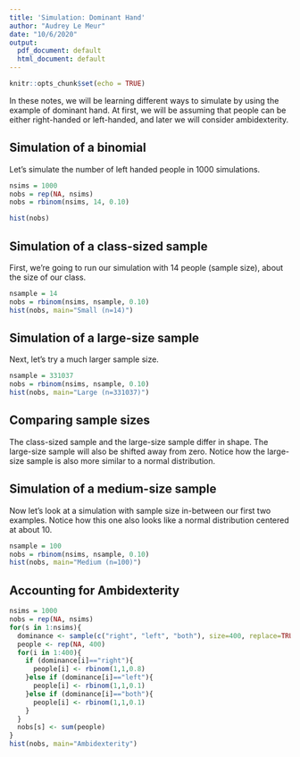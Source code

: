```yaml
---
title: 'Simulation: Dominant Hand'
author: "Audrey Le Meur"
date: "10/6/2020"
output:
  pdf_document: default
  html_document: default
---
```


```r
knitr::opts_chunk$set(echo = TRUE)
```

In these notes, we will be learning different ways to simulate by using the example of dominant hand. At first, we will be assuming that people can be either right-handed or left-handed, and later we will consider ambidexterity.

## Simulation of a binomial

Let's simulate the number of left handed people in 1000 simulations.

```r
nsims = 1000
nobs = rep(NA, nsims)
nobs = rbinom(nsims, 14, 0.10)

hist(nobs)
```

## Simulation of a class-sized sample

First, we're going to run our simulation with 14 people (sample size), about the size of our class.

```r
nsample = 14
nobs = rbinom(nsims, nsample, 0.10)
hist(nobs, main="Small (n=14)")
```

## Simulation of a large-size sample

Next, let's try a much larger sample size.

```r
nsample = 331037
nobs = rbinom(nsims, nsample, 0.10)
hist(nobs, main="Large (n=331037)")
```

## Comparing sample sizes

The class-sized sample and the large-size sample differ in shape. The large-size sample will also be shifted away from zero. Notice how the large-size sample is also more similar to a normal distribution.

## Simulation of a medium-size sample

Now let's look at a simulation with sample size in-between our first two examples. Notice how this one also looks like a normal distribution centered at about 10.
```r
nsample = 100
nobs = rbinom(nsims, nsample, 0.10)
hist(nobs, main="Medium (n=100)")
```

## Accounting for Ambidexterity

```r
nsims = 1000
nobs = rep(NA, nsims)
for(s in 1:nsims){
  dominance <- sample(c("right", "left", "both"), size=400, replace=TRUE, prob=c(1/10,1/10,8/10))
  people <- rep(NA, 400)
  for(i in 1:400){
    if (dominance[i]=="right"){
      people[i] <- rbinom(1,1,0.8)
    }else if (dominance[i]=="left"){
      people[i] <- rbinom(1,1,0.1)
    }else if (dominance[i]=="both"){
      people[i] <- rbinom(1,1,0.1)
    }
  }
  nobs[s] <- sum(people)
}
hist(nobs, main="Ambidexterity")
```

